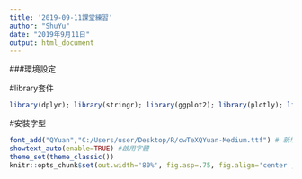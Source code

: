 ```yaml
---
title: '2019-09-11課堂練習'
author: "ShuYu"
date: "2019年9月11日"
output: html_document
---
```



###環境設定

#library套件
```r
library(dplyr); library(stringr); library(ggplot2); library(plotly); library(lubridate); library(readr); library(tidyr); library(showtext)
```

#安裝字型
```r
font_add("QYuan","C:/Users/user/Desktop/R/cwTeXQYuan-Medium.ttf") # 新增字體
showtext_auto(enable=TRUE) #啟用字體
theme_set(theme_classic())
knitr::opts_chunk$set(out.width='80%', fig.asp=.75, fig.align='center', fig.showtext=T)
```












